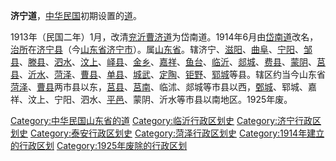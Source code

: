 '''济宁道'''，[[中华民国|中华民国]]初期设置的[[道_(行政区划)|道]]。

1913年（民国二年）1月，改清[[兖沂曹济道|兖沂曹济道]]为岱南道。1914年6月由[[岱南道|岱南道]]改名，[[治所|治所]]在[[济宁县|济宁县]]（今[[山东省|山东省]][[济宁市|济宁市]]）。属[[山東省_(中華民國)|山东省]]。辖济宁、[[滋阳县_(明朝)|滋阳]]、[[曲阜县|曲阜]]、[[宁阳县|宁阳]]、[[邹县|邹县]]、[[滕县|滕县]]、[[泗水县|泗水]]、[[汶上县|汶上]]、[[峄县|峄县]]、[[金乡县|金乡]]、[[嘉祥县|嘉祥]]、[[鱼台县|鱼台]]、[[临沂县|临沂]]、[[郯城县|郯城]]、[[费县|费县]]、[[蒙阴县|蒙阴]]、[[莒县|莒县]]、[[沂水县|沂水]]、[[菏泽县|菏泽]]、[[曹县|曹县]]、[[单县|单县]]、[[城武县|城武]]、[[定陶县|定陶]]、[[钜野县|钜野]]、[[郓城县|郓城]]等县。辖区约当今山东省[[菏泽市|菏泽]]、[[曹县|曹县]]两市县以东，[[莒县|莒县]]、[[莒南县|莒南]]、临沭、郯城等市县以西，[[鄄城县|鄄城]]、郓城、嘉祥、汶上、宁阳、泗水、[[平邑县|平邑]]、蒙阴、沂水等市县以南地区。1925年废。

{{北洋政府行政区划}}
{{山东省历史二级政区|nocat}}
{{中华民国大陆时期行政区划小作品}}
{{DEFAULTSORT:J}}
[[Category:中华民国山东省的道|Category:中华民国山东省的道]]
[[Category:临沂行政区划史|Category:临沂行政区划史]]
[[Category:济宁行政区划史|Category:济宁行政区划史]]
[[Category:泰安行政区划史|Category:泰安行政区划史]]
[[Category:菏泽行政区划史|Category:菏泽行政区划史]]
[[Category:1914年建立的行政区划|Category:1914年建立的行政区划]]
[[Category:1925年废除的行政区划|Category:1925年废除的行政区划]]